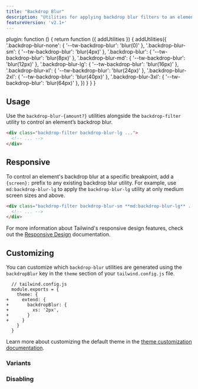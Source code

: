 ```yaml
---
title: "Backdrop Blur"
description: "Utilities for applying backdrop blur filters to an element."
featureVersion: 'v2.1+'
---
```



  plugin: function () {
    return function ({ addUtilities }) {
      addUtilities({
        '.backdrop-blur-none': { '--tw-backdrop-blur': 'blur(0)' },
        '.backdrop-blur-sm': { '--tw-backdrop-blur': 'blur(4px)' },
        '.backdrop-blur': { '--tw-backdrop-blur': 'blur(8px)' },
        '.backdrop-blur-md': { '--tw-backdrop-blur': 'blur(12px)' },
        '.backdrop-blur-lg': { '--tw-backdrop-blur': 'blur(16px)' },
        '.backdrop-blur-xl': { '--tw-backdrop-blur': 'blur(24px)' },
        '.backdrop-blur-2xl': { '--tw-backdrop-blur': 'blur(40px)' },
        '.backdrop-blur-3xl': { '--tw-backdrop-blur': 'blur(64px)' },
      })
    }
  }
}

## Usage

Use the `backdrop-blur-{amount?}` utilities alongside the `backdrop-filter` utility to control an element’s backdrop blur.

```html
<div class="backdrop-filter backdrop-blur-lg ...">
  <!-- ... -->
</div>
```

## Responsive

To control an element's backdrop blur at a specific breakpoint, add a `{screen}:` prefix to any existing backdrop blur utility. For example, use `md:backdrop-blur-lg` to apply the `backdrop-blur-lg` utility at only medium screen sizes and above.

```html
<div class="backdrop-filter backdrop-blur-sm **md:backdrop-blur-lg** ...">
  <!-- ... -->
</div>
```

For more information about Tailwind's responsive design features, check out the [Responsive Design](/docs/responsive-design) documentation.

## Customizing

You can customize which `backdrop-blur` utilities are generated using the `backdropBlur` key in the `theme` section of your `tailwind.config.js` file.

```diff-js
  // tailwind.config.js
  module.exports = {
    theme: {
+     extend: {
+       backdropBlur: {
+         xs: '2px',
+       }
+     }
    }
  }
```

Learn more about customizing the default theme in the [theme customization documentation](/docs/theme#customizing-the-default-theme).

### Variants

<Variants plugin="backdropBlur" name="backdrop blur" />

### Disabling

<Disabling plugin="backdropBlur" name="backdrop blur" />
